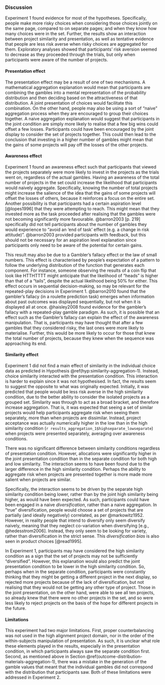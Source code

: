 ### Discussion {#discussion-aggregation-1}

Experiment 1 found evidence for most of the hypotheses. Specifically, people
make more risky choices when considering those choices jointly on the same page,
compared to on separate pages; and when they know how many choices were in the
set. Further, the results show an interaction between project similarity and
presentation, as well as tentative evidence that people are less risk averse
when risky choices are aggregated for them. Exploratory analyses showed that
participants' risk aversion seemed to decrease as they proceeded through the
trials, but only when participants were aware of the number of projects.

#### Presentation effect

The presentation effect may be a result of one of two mechanisms. A mathematical
aggregation explanation would mean that participants are combining the gambles
into a mental representation of the probability distribution and then deciding
based on the attractiveness of that distribution. A joint presentation of
choices would facilitate this combination. On the other hand, people may also be
using a sort of "naive" aggregation process when they are encouraged to group
their choices together. A naive aggregation explanation would suggest that
participants in the joint condition are simply more likely to realise that a few
big wins could offset a few losses. Participants could have been encouraged by
the joint display to consider the set of projects together. This could then lead
to the conclusion that investing in a higher number of gambles might mean that
the gains of some projects will pay off the losses of the other projects.

#### Awareness effect

Experiment 1 found an awareness effect such that participants that viewed the
projects separately were more likely to invest in the projects as the trials
went on, regardless of the actual gambles. Having an awareness of the total
number of projects in the set could increase the likelihood that participants
would naively aggregate. Specifically, knowing the number of total projects
might increase the salience of the idea that the gains of some projects will
offset the losses of others, because it reinforces a focus on the entire set.
Another possibility is that participants had a certain aspiration level
[@lopes1996] that they were attempting to reach. This might mean that they
invested more as the task proceeded after realising that the gambles were not
becoming significantly more favourable. @barron2003 [p. 219] specifically did
not tell participants about the number of gambles they would experience to
"avoid an 'end of task' effect (e.g. a change in risk attitude)". @barron2003
provided participants with feedback, but this should not be necessary for an
aspiration level explanation since participants only need to be aware of the
potential for certain gains.

This result may also be due to a Gambler's fallacy effect or the law of small
numbers. This effect is characterised by people's expectation of a pattern to
follow the underlying distribution of the function that generates each
component. For instance, someone observing the results of a coin flip that look
like HTTHTTTT might anticipate that the likelihood of "heads" is higher than
that of a "tails", despite the actual likelihood being 50% for either. This
effect occurs in sequential decision-making, so may be relevant for the
repeated-play decisions in Experiment 1. @barron2010 found that the gambler's
fallacy (in a roulette prediction task) emerges when information about past
outcomes was displayed sequentially, but not when it is displayed all at once.
@haisley2008 found evidence for the gambler's fallacy with a repeated-play
gamble paradigm. As such, it is possible that an effect such as the Gambler's
fallacy can explain the effect of the awareness manipulation. That is,
participants may have thought that after a few gambles that they considered
risky, the last ones were more likely to materialise. Further, this would be
more likely to occur for those that knew the total number of projects, because
they knew when the sequence was approaching its end.

#### Similarity effect {#similarity-discussion-aggregation-1}

Experiment 1 did not find a main effect of similarity in the individual choice
data as predicted in Hypothesis \@ref(hyp:similarity-aggregation-1). Instead,
choice similarity interacted with the presentation condition. This interaction
is harder to explain since it was not hypothesised. In fact, the results seem to
suggest the opposite to what was originally expected. Initially, it was
predicted that people would be less risk averse in the high similarity
condition, due to the better ability to consider the isolated projects as a
grouped set. Similarity was through to act as a broad bracket, and therefore
increase aggregation. That is, it was expected that seeing a set of similar
projects would help participants aggregate risk when seeing them separately,
more than when projects are dissimilar. Instead, project acceptance was actually
numerically higher in the low than in the high similarity condition
(`r results_aggregation_1$highseparate_lowseparate`) when projects were
presented separately, averaging over awareness conditions.

There was no significant difference between similarity conditions regardless of
presentation condition. However, allocations were significantly higher in the
joint presentation condition than in the separate condition for both high and
low similarity. The interaction seems to have been found due to the larger
difference in the high similarity condition. Perhaps the ability to aggregate
risk when projects are presented together is more made more salient when
projects are similar.

Specifically, the interaction seems to be driven by the separate high similarity
condition being lower, rather than by the joint high similarity being higher, as
would have been expected. As such, participants could have been engaged in a
naive *diversification*, rather than a naive aggregation. In "true"
diversification, people would choose a set of projects that are partially (and
ideally negatively) correlated, as per @markowitz1952. However, in reality
people that intend to diversify only seem diversify naively, meaning that they
neglect co-variation when diversifying [e.g., @hedesstrom2006]. Instead, they
only seem to be looking for variety, rather than diversification in the strict
sense. This *diversification bias* is also seen in product choices [@read1995].

In Experiment 1, participants may have considered the high similarity condition
as a sign that the set of projects may not be sufficiently "diversified".
However, this explanation would also predict the joint presentation condition to
be lower in the high similarity condition. So, perhaps when in the separate
condition, participants were constantly thinking that they might be getting a
different project in the next display, so rejected more projects because of the
lack of diversification, but not realising that they would not be getting any
other type of project. Those in the joint presentation, on the other hand, were
able to see all ten projects, so already knew that there were no other projects
in the set, and so were less likely to reject projects on the basis of the hope
for different projects in the future.

#### Limitations

This experiment had two major limitations. First, proper counterbalancing was
not used in the high alignment project domain, nor in the order of the
within-subjects manipulation of presentation. As such, it is unclear what role
these elements played in the results, especially in the presentation condition,
in which participants always saw the separate condition first. Second, as
mentioned above in Section \@ref(outcome-distribution-materials-aggregation-1),
there was a mistake in the generation of the gamble values that meant that the
individual gambles did not correspond with the distribution that participants
saw. Both of these limitations were addressed in Experiment 2.
